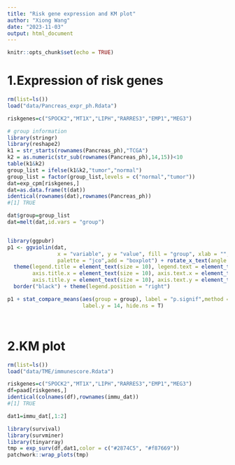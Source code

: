 ---
title: "Risk gene expression and KM plot"
author: "Xiong Wang"
date: "2023-11-03"
output: html_document
---

```{r setup, include=FALSE}
knitr::opts_chunk$set(echo = TRUE)
```

# 1.Expression of risk genes

```{r}
rm(list=ls())
load("data/Pancreas_expr_ph.Rdata")

riskgenes=c("SPOCK2","MT1X","LIPH","RARRES3","EMP1","MEG3")

# group information
library(stringr)
library(reshape2)
k1 = str_starts(rownames(Pancreas_ph),"TCGA")
k2 = as.numeric(str_sub(rownames(Pancreas_ph),14,15))<10
table(k1&k2)
group_list = ifelse(k1&k2,"tumor","normal")
group_list = factor(group_list,levels = c("normal","tumor"))
dat=exp_cpm[riskgenes,]
dat=as.data.frame(t(dat))
identical(rownames(dat),rownames(Pancreas_ph))
#[1] TRUE

dat$group=group_list
dat=melt(dat,id.vars = "group")


library(ggpubr)
p1 <- ggviolin(dat, 
                x = "variable", y = "value", fill = "group", xlab = "", color = "black", 
                palette = "jco",add = "boxplot") + rotate_x_text(angle = 0) + grids(linetype = "dashed") +   ylab("Expression")+
  theme(legend.title = element_text(size = 10), legend.text = element_text(size = 9), 
        axis.title.x = element_text(size = 10), axis.text.x = element_text(size = 9), 
        axis.title.y = element_text(size = 10), axis.text.y = element_text(size = 9)) + 
  border("black") + theme(legend.position = "right")

p1 + stat_compare_means(aes(group = group), label = "p.signif",method = "wilcox.test", 
                        label.y = 14, hide.ns = T)




```

# 2.KM plot

```{r}
rm(list=ls())
load("data/TME/immunescore.Rdata")

riskgenes=c("SPOCK2","MT1X","LIPH","RARRES3","EMP1","MEG3")
df=paad[riskgenes,]
identical(colnames(df),rownames(immu_dat))
#[1] TRUE

dat1=immu_dat[,1:2]

library(survival)
library(survminer)
library(tinyarray)
tmp = exp_surv(df,dat1,color = c("#2874C5", "#f87669"))
patchwork::wrap_plots(tmp)
```

